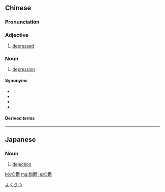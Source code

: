 {{also|抑郁}}
==Chinese==
{{zh-forms|s=抑郁}}

===Pronunciation===
{{zh-pron
|m=yìyù
|c=jik1 wat1
|mn=qz:iak-ut/xm,zz:ek-ut
|cat=a,n
}}

===Adjective===
{{zh-adj}}

# [[depressed]]

===Noun===
{{zh-noun}}

# [[depression]]

====Synonyms====
* {{zh-l|煩悶}}
* {{zh-l|灰心喪氣}}
* {{zh-l|沮喪}}
* {{zh-l|憂鬱}}

====Derived terms====
{{zh-der|抗抑鬱藥|抑鬱症}}

----

==Japanese==
{{ja-kanjitab|よく|うつ|yomi=on}}

===Noun===
{{ja-noun|よく.うつ}}

# [[dejection]]

[[Category:ja:Emotions|よくうつ]]

[[ko:抑鬱]]
[[mg:抑鬱]]
[[ja:抑鬱]]